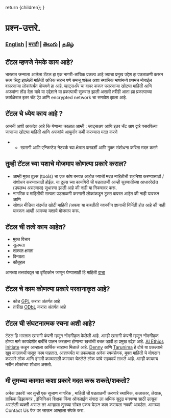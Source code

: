 
  return <DefaultLayoutNarrow>{children}</DefaultLayoutNarrow>;
}

# प्रश्न-उत्तरे.

### [English](/faq) | [मराठी](/lang/marathi/faq_marathi) | [తెలుగు](/lang/telugu/faq_telugu) | [தமிழ்](/lang/tamil/faq_tamil)

## टॅटल म्हणजे नेमके काय आहे?

भारतात जन्माला आलेला टॅटल हा एक नागरी-तांत्रिक प्रकल्प आहे ज्याचा प्रमुख उद्देश हा पडताळणी करून सत्य सिद्ध झालेली माहिती अधिक सहज पणे समजू शकेल अशा स्थानिक भाषांमध्ये प्रथमच मोबाईल वापरणाऱ्या लोकांपर्यंत पोचवणे हा आहे. व्हाट्सअँप चा वापर करून पसरणाऱ्या खोट्या माहिती आणि अफवांना तोंड देता यावे या उद्देशाने या प्रकल्पाची सुरुवात झाली असली तरीही आता ह्या प्रकल्पाच्या कार्यक्षेत्रात इतर चॅट ऍप आणि encrypted network चा समावेश झाला आहे.

## टॅटल चे ध्येय काय आहे ?

आमची अशी आकांक्षा आहे कि येणाऱ्या काळात आम्ही
: व्हाट्सअप आणि इतर चॅट आप द्वारे पसरविल्या जाणाऱ्या खोट्या माहिती आणि अफवांचे आयुर्मान कमी करण्यास मदत करणे

- - खासगी आणि एन्क्रिप्टेड नेटवर्क च्या क्षेत्रात पारदर्शी आणि मुक्त संशोधना करिता मदत करणे

## तुम्ही टॅटल च्या यशाचे मोजमाप कोणत्या प्रकारे कराल?

- आम्ही मुक्त टूल्स (tools) चा एक कोष बनवत आहोत ज्याची मदत माहितीची शहनिशा करण्यासाठी /संशोधन करण्यासाठी होईल. या टूल्स च्या कामगिरी ची पडताळणी आम्ही सुरुवातीच्या आधाररेखेत (उपलब्ध असल्यास) सुधारणा झाली आहे की नाही या निकषावर करू.
- नागरिक व माहितीची सत्यता पडताळणी करणारी लोकांकडून टूल्स वापरत आहेत की नाही यावरून आणि
- सोशल मीडिया संदर्भात खोटी माहिती /अफवा या बाबतीती नवनवीन ज्ञानाची निर्मिती होत आहे की नाही यावरून आम्ही आमच्या यशाचे मोजमाप करू.

## टॅटल ची तत्वे काय आहेत?

- मुक्त विचार
- सुलभता
- शाश्वत क्षमता
- विनम्रता
- कौतुहल

आमच्या तत्तवांबद्द्ल चा दृष्टिकोन जाणून घेण्यासाठी हि माहिती [वाचा](http://blog.tattle.co.in/shubhaarmbh/)

## टॅटल चे काम कोणत्या प्रकारे परवानाकृत आहे?

- कोड [GPL](https://www.gnu.org/licenses/gpl-3.0.en.html) करारा अंतर्गत आहे
- तारीख [ODbL](https://opendatacommons.org/licenses/odbl/) करारा अंतर्गत आहे

## टॅटल ची संघटनात्मक रचना अशी आहे?

टॅटल हि भारतात खासगी कंपनी म्हणून नोंदणीकृत केलेली आहे. आम्ही खासगी कंपनी म्हणून नोंदणीकृत होण्या मागे कायदेशीर बाबींचे पालन करताना होणाऱ्या खर्चाची बचत व्हावी हा प्रमुख उद्देश आहे. [Al Ethics Initiate](https://aiethicsinitiative.org/news/2019/3/12/announcing-the-winners-of-the-ai-and-the-news-open-challenge) कडून आम्हाला आर्थिक साहाय्य मिळाले आहे. [Denny](https://twitter.com/dennymades) आणि [Tarunima](https://www.linkedin.com/in/tarunima/) हे दोघे या प्रकल्पाचे खूप कालावधी पासून काम पाहतात. आत्तापर्यंत या प्रकल्पाला अनेक स्वयंसेवक, मुक्त माहिती चे योगदान करणारे लोक आणि हंगामी काळासाठी कामावर घेतलेले लोक यांचे सहकार्य लाभले आहे. आम्ही कायमच नवीन लोकांच्या शोधात असतो.

## मी तुमच्या कामात कशा प्रकारे मदत करू शकते/शकतो?

अनेक प्रकारे! जर तुम्ही एक सुजाण नागरिक , माहिती ची पडताळणी करणारे स्थानिक, कलाकार, लेखक, ग्राफिक डिझायनर , इंजिनिअर शिक्षक किंवा ऑनलाईन संवादा ला अधिक सुदृढ बनवण्या साठी उत्सुक असलेली व्यक्ती असाल तर आम्हाला तुमच्या सोबत एकत्र येऊन काम करायला नक्की आवडेल. आमच्या Contact Us पेज वर जाऊन आम्हाला संपर्क करा.
